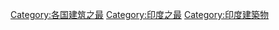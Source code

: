[[Category:各国建筑之最|Category:各国建筑之最]]
[[Category:印度之最|Category:印度之最]]
[[Category:印度建築物|Category:印度建築物]]